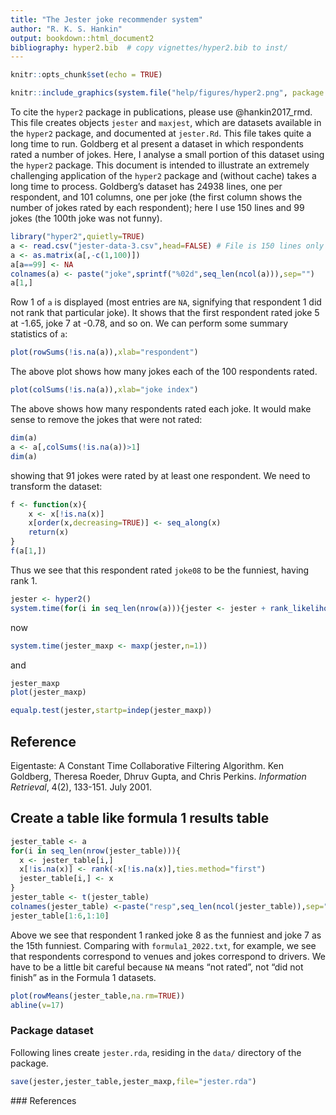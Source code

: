 ```yaml
---
title: "The Jester joke recommender system"
author: "R. K. S. Hankin"
output: bookdown::html_document2
bibliography: hyper2.bib  # copy vignettes/hyper2.bib to inst/
---
```



```r
knitr::opts_chunk$set(echo = TRUE)
```

```r
knitr::include_graphics(system.file("help/figures/hyper2.png", package = "hyper2"))
```

To cite the `hyper2` package in publications, please use @hankin2017_rmd.
This file creates objects `jester` and `maxjest`, which are datasets
available in the `hyper2` package, and documented at `jester.Rd`.
This file takes quite a long time to run.  Goldberg et al present a
dataset in which respondents rated a number of jokes.  Here, I analyse
a small portion of this dataset using the `hyper2` package.  This
document is intended to illustrate an extremely challenging
application of the `hyper2` package and (without cache) takes a long
time to process.  Goldberg's dataset has 24938 lines, one per
respondent, and 101 columns, one per joke (the first column shows the
number of jokes rated by each respondent); here I use 150 lines and 99
jokes (the 100th joke was not funny).

```r
library("hyper2",quietly=TRUE)
a <- read.csv("jester-data-3.csv",head=FALSE) # File is 150 lines only
a <- as.matrix(a[,-c(1,100)])
a[a==99] <- NA
colnames(a) <- paste("joke",sprintf("%02d",seq_len(ncol(a))),sep="")
a[1,]
```

Row 1 of `a` is displayed (most entries are `NA`, signifying that
respondent 1 did not rank that particular joke).  It shows that the
first respondent rated joke 5 at -1.65, joke 7 at -0.78, and so on.
We can perform some summary statistics of `a`:

```r
plot(rowSums(!is.na(a)),xlab="respondent")
```

The above plot shows how many jokes each of the 100 respondents rated.

```r
plot(colSums(!is.na(a)),xlab="joke index")
```
 
The above shows how many respondents rated each joke.  It would make
sense to remove the jokes that were not rated:

```r
dim(a)
a <- a[,colSums(!is.na(a))>1]
dim(a)
```

showing that 91 jokes were rated by at least one respondent.  We need
to transform the dataset:

```r
f <- function(x){
    x <- x[!is.na(x)]
    x[order(x,decreasing=TRUE)] <- seq_along(x)
    return(x)
}
f(a[1,])
```

Thus we see that this respondent rated `joke08` to be the funniest, having rank 1.

```r
jester <- hyper2()
system.time(for(i in seq_len(nrow(a))){jester <- jester + rank_likelihood(f(a[i,]))})
```

now

```r
system.time(jester_maxp <- maxp(jester,n=1))
```

and 

```r
jester_maxp
plot(jester_maxp)
```

```r
equalp.test(jester,startp=indep(jester_maxp))
```

## Reference

Eigentaste: A Constant Time Collaborative Filtering Algorithm. Ken
Goldberg, Theresa Roeder, Dhruv Gupta, and Chris Perkins. _Information
Retrieval_, 4(2), 133-151. July 2001.


## Create a table like formula 1 results table

```r
jester_table <- a
for(i in seq_len(nrow(jester_table))){
  x <- jester_table[i,]
  x[!is.na(x)] <- rank(-x[!is.na(x)],ties.method="first")
  jester_table[i,] <- x
}
jester_table <- t(jester_table)
colnames(jester_table) <-paste("resp",seq_len(ncol(jester_table)),sep="_")
jester_table[1:6,1:10]
```

Above we see that respondent 1 ranked joke 8 as the funniest and joke 7 as the 15th funniest.
Comparing with `formula1_2022.txt`, for example, we see that respondents correspond to venues and jokes correspond to drivers.  We have to be a little bit careful because `NA` means "not rated", not "did not finish" as in the Formula 1 datasets.

```r
plot(rowMeans(jester_table,na.rm=TRUE))
abline(v=17)
```

### Package dataset {-}

Following lines create `jester.rda`, residing in the `data/` directory of the package.

```r
save(jester,jester_table,jester_maxp,file="jester.rda")
```


 ### References